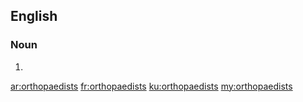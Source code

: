 ==English==

===Noun===
{{head|en|noun plural form}}

# {{plural of|orthopaedist|lang=en}}

[[ar:orthopaedists]]
[[fr:orthopaedists]]
[[ku:orthopaedists]]
[[my:orthopaedists]]